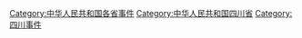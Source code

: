 [[Category:中华人民共和国各省事件|Category:中华人民共和国各省事件]]
[[Category:中华人民共和国四川省|Category:中华人民共和国四川省]]
[[Category:四川事件|Category:四川事件]]